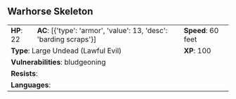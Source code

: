 ## Warhorse Skeleton {#monster-warhorse-skeleton}

```{=html}
<table class="table table-striped">
    <tbody>
        <tr>                    
            <td><b>HP</b>: 22</td>
            <td><b>AC</b>: [{'type': 'armor', 'value': 13, 'desc': 'barding scraps'}]</td>
            <td><b>Speed</b>: 60 feet</td>
        </tr>
        <tr>
            <td colspan="2"><b>Type</b>: Large Undead (Lawful Evil)</td>
            <td><b>XP</b>: 100</td>
        </tr>
        <tr>
            <td colspan="3"><b>Vulnerabilities</b>: bludgeoning</td>
        </tr>
        <tr>
            <td colspan="3"><b>Resists</b>: </td>
        </tr>
        <tr>
            <td colspan="3"><b>Languages</b>: </td>
        </tr>
    </tbody>
</table>
```